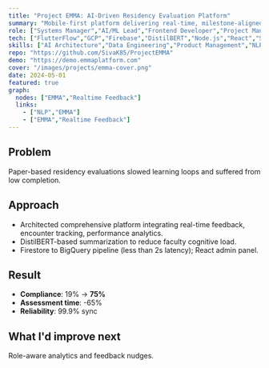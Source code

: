 ```yaml
---
title: "Project EMMA: AI-Driven Residency Evaluation Platform"
summary: "Mobile-first platform delivering real-time, milestone-aligned evaluations; boosted compliance from 19% to 75%."
role: ["Systems Manager","AI/ML Lead","Frontend Developer","Project Manager"]
tech: ["FlutterFlow","GCP","Firebase","DistilBERT","Node.js","React","ShiftAdmin API"]
skills: ["AI Architecture","Data Engineering","Product Management","NLP","Mobile Development","ACGME Milestones"]
repo: "https://github.com/SivaK85/ProjectEMMA"
demo: "https://demo.emmaplatform.com"
cover: "/images/projects/emma-cover.png"
date: 2024-05-01
featured: true
graph:
  nodes: ["EMMA","Realtime Feedback"]
  links:
    - ["NLP","EMMA"]
    - ["EMMA","Realtime Feedback"]
---
```

## Problem
Paper-based residency evaluations slowed learning loops and suffered from low completion.

## Approach
- Architected comprehensive platform integrating real-time feedback, encounter tracking, performance analytics.
- DistilBERT-based summarization to reduce faculty cognitive load.
- Firestore to BigQuery pipeline (less than 2s latency); React admin panel.

## Result
- **Compliance**: 19% → **75%**
- **Assessment time**: -65%
- **Reliability**: 99.9% sync

## What I'd improve next
Role-aware analytics and feedback nudges.
